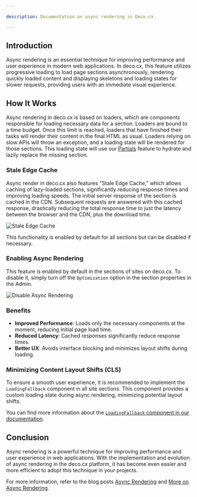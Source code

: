 ```yaml
---

description: Documentation on async rendering in Deco.cx.

---
```


## Introduction

Async rendering is an essential technique for improving performance and user
experience in modern web applications. In deco.cx, this feature utilizes
progressive loading to load page sections asynchronously, rendering quickly
loaded content and displaying skeletons and loading states for slower requests,
providing users with an immediate visual experience.

## How It Works

Async rendering in deco.cx is based on loaders, which are components responsible
for loading necessary data for a section. Loaders are bound to a time budget.
Once this limit is reached, loaders that have finished their tasks will render
their content in the final HTML as usual. Loaders relying on slow APIs will
throw an exception, and a loading state will be rendered for those sections.
This loading state will use our
[Partials](/docs/en/developing-capabilities/interactive-sections/partial)
feature to hydrate and lazily replace the missing section.

### Stale Edge Cache

Async render in deco.cx also features "Stale Edge Cache," which allows caching
of lazy-loaded sections, significantly reducing response times and improving
loading speeds. The initial server response of the section is cached in the CDN.
Subsequent requests are answered with this cached response, drastically reducing
the total response time to just the latency between the browser and the CDN,
plus the download time.

![Stale Edge Cache](/docs/performance/stale-edge-cache.png)

This functionality is enabled by default for all sections but can be disabled if
necessary.

### Enabling Async Rendering

This feature is enabled by default in the sections of sites on deco.cx. To
disable it, simply turn off the `Optimization` option in the section properties
in the Admin.

![Disable Async Rendering](https://ozksgdmyrqcxcwhnbepg.supabase.co/storage/v1/object/public/assets/530/3d9ee3b7-cce2-47f3-a320-2a72b2e63e2a)

### Benefits

- **Improved Performance**: Loads only the necessary components at the moment,
  reducing initial page load time.
- **Reduced Latency**: Cached responses significantly reduce response times.
- **Better UX**: Avoids interface blocking and minimizes layout shifts during
  loading.

### Minimizing Content Layout Shifts (CLS)

To ensure a smooth user experience, it is recommended to implement the
`LoadingFallback` component in all site sections. This component provides a
custom loading state during async rendering, minimizing potential layout shifts.

You can find more information about the
[`LoadingFallback` component in our documentation](/docs/en/developing-capabilities/sections/loading-fallback).

## Conclusion

Async rendering is a powerful technique for improving performance and user
experience in web applications. With the implementation and evolution of async
rendering in the deco.cx platform, it has become even easier and more efficient
to adopt this technique in your projects.

For more information, refer to the blog posts
[Async Rendering](https://deco.cx/en/blog/async-rendering) and
[More on Async Rendering](https://deco.cx/en/blog/async-render-default).
